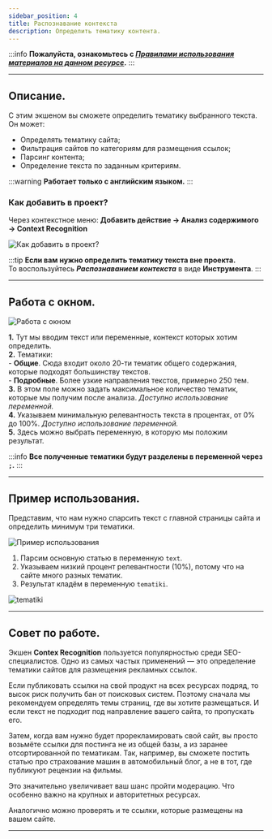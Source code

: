 ```yaml
---
sidebar_position: 4
title: Распознавание контекста
description: Определить тематику контента.
---  
```

:::info **Пожалуйста, ознакомьтесь с [*Правилами использования материалов на данном ресурсе*](../Disclaimer).**
:::  
_______________________________________________    
## Описание.  
С этим экшеном вы сможете определить тематику выбранного текста. Он может:  
- Определять тематику сайта;  
- Фильтрация сайтов по категориям для размещения ссылок;  
- Парсинг контента;  
- Определение текста по заданным критериям.  

:::warning **Работает только с английским языком.**
:::  

### Как добавить в проект?  
Через контекстное меню: **Добавить действие → Анализ содержимого → Context Recognition**  

![Как добавить в проект?](./assets/ContextRecognition/ContextRecognition_pic1.png) 

:::tip **Если вам нужно определить тематику текста вне проекта.**  
То воспользуйтесь ***Распознаванием контекста*** в виде **Инструмента**.
:::
_______________________________________________
## Работа с окном.  
![Работа с окном](./assets/ContextRecognition/ContextRecognition_pic2.png) 

**1.** Тут мы вводим текст или переменные, контекст которых хотим определить.  
**2.** Тематики:  
    - **Общие**. Сюда входит около 20-ти тематик общего содержания, которые подходят большинству текстов.  
    - **Подробные**. Более узкие направления текстов, примерно 250 тем.  
**3.** В этом поле можно задать максимальное количество тематик, которые мы получим после анализа. *Доступно использование переменной.*  
**4.** Указываем минимальную релевантность текста в процентах, от 0% до 100%. *Доступно использование переменной.*  
**5.** Здесь можно выбрать переменную, в которую мы положим результат.  

:::info **Все полученные тематики будут разделены в переменной через `;`.**
:::  
_______________________________________________
## Пример использования.  
Представим, что нам нужно спарсить текст с главной страницы сайта и определить минимум три тематики.  

![Пример использования](./assets/ContextRecognition/ContextRecognition_pic3.png)  

1. Парсим основную статью в переменную `text`.  
2. Указываем низкий процент релевантности (10%), потому что на сайте много разных тематик.  
3. Результат кладём в переменную `tematiki`.  

![tematiki](./assets/ContextRecognition/ContextRecognition_pic4.png)   
_______________________________________________
## Совет по работе.  
Экшен **Contex Recognition** пользуется популярностью среди SEO-специалистов. Одно из самых частых применений — это определение тематики сайтов для размещения рекламных ссылок.  

Если публиковать ссылки на свой продукт на всех ресурсах подряд, то высок риск получить бан от поисковых систем. Поэтому сначала мы рекомендуем определять темы страниц, где вы хотите размещаться. И если текст не подходит под направление вашего сайта, то пропускать его.  

Затем, когда вам нужно будет прорекламировать свой сайт, вы просто возьмёте ссылки для постинга не из общей базы, а из заранее отсортированной по тематикам. Так, например, вы сможете постить статью про страхование машин в автомобильный блог, а не в тот, где публикуют рецензии на фильмы.

Это значительно увеличивает ваш шанс пройти модерацию. Что особенно важно на крупных и авторитетных ресурсах.

Аналогично можно проверять и те ссылки, которые размещены на вашем сайте.  
_______________________________________________



